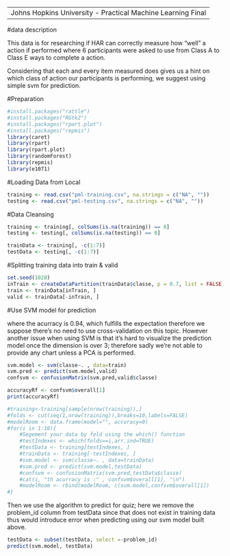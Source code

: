 --------------------------------------------------------------------------------
  Johns Hopkins University - Practical Machine Learning Final
--------------------------------------------------------------------------------

#data description

This data is for researching if HAR can correctly measure how "well" a action if performed where 6 participants were asked to use from Class A to Class E ways to complete a action.

Considering that each and every item measured does gives us a hint on which class of action our participants is performing, we suggest using simple svm for prediction.

#Preparation
```r
#install.packages("rattle")
#install.packages("RGtk2")
#install.packages("rpart.plot")
#install.packages("repmis")
library(caret)
library(rpart)
library(rpart.plot)
library(randomForest)
library(repmis)
library(e1071)
```


#Loading Data from Local
```r
training <- read.csv("pml-training.csv", na.strings = c("NA", ""))
testing <- read.csv("pml-testing.csv", na.strings = c("NA", ""))
```

#Data Cleansing
```r
training <- training[, colSums(is.na(training)) == 0]
testing <- testing[, colSums(is.na(testing)) == 0]

trainData <- training[, -c(1:7)]
testData <- testing[, -c(1:7)]
```

#Splitting training data into train & valid
```r
set.seed(1028) 
inTrain <- createDataPartition(trainData$classe, p = 0.7, list = FALSE)
train <- trainData[inTrain, ]
valid <- trainData[-inTrain, ]
```


#Use SVM model for prediction

where the acurracy is 0.94, which fulfills the expectation therefore we suppose there's no need to use cross-validation on this topic. However another issue when using SVM is that it's hard to visualize the prediction model once the dimension is over 3; therefore sadly we're not able to provide any chart unless a PCA is performed.
```r
svm.model <- svm(classe~. , data=train)
svm.pred <- predict(svm.model,valid)
confsvm <- confusionMatrix(svm.pred,valid$classe)

accuracyRf <- confsvm$overall[1]
print(accuracyRf)

#training<-training[sample(nrow(training)),]
#folds <- cut(seq(1,nrow(training)),breaks=10,labels=FALSE)
#modelRoom <- data.frame(model="", accuracy=0)
#for(i in 1:10){
    #Segement your data by fold using the which() function 
    #testIndexes <- which(folds==i,arr.ind=TRUE)
    #testData <- training[testIndexes, ]
    #trainData <- training[-testIndexes, ]
    #svm.model <- svm(classe~. , data=trainData)
    #svm.pred <- predict(svm.model,testData)
    #confsvm <- confusionMatrix(svm.pred,testData$classe)
    #cat(i, "th acurracy is :" , confsvm$overall[1], "\n")
    #modelRoom <- rbind(modelRoom, c(svm.model,confsvm$overall[1])
#}

```

Then we use the algorithm to predict for quiz; here we remove the problem_id column from testData since that does not exist in training data thus would introduce error when predicting using our svm model built above.
```r
testData <- subset(testData, select =-problem_id)
predict(svm.model, testData)
```
